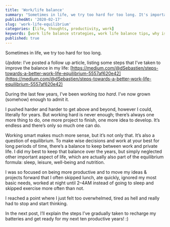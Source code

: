 ```yaml
---
title: 'Work/life balance'
summary: "Sometimes in life, we try too hard for too long. It's important to pay attention to our work life balance"
publishedAt: '2020-02-17'
slug: 'work-life-equilibrium'
categories: [life, thoughts, productivity, work]
keywords: [work life balance strategies, work life balance tips, why is work life balance important, healthy work life balance]
published: true
---
```


Sometimes in life, we try too hard for too long.

_Update_: I’ve posted a follow up article, listing some steps that I’ve taken to improve the balance in my life: [https://medium.com/@dSebastien/steps-towards-a-better-work-life-equilibrium-5557af620e42](https://medium.com/@dSebastien/steps-towards-a-better-work-life-equilibrium-5557af620e42)

During the last few years, I’ve been working _too hard_. I’ve now grown (somehow) enough to admit it.

I pushed harder and harder to get above and beyond, however I could, literally for years. But working hard is never enough; there’s always one more thing to do, one more project to finish, one more idea to develop. It’s endless and there’s only so much one can do.

Working smart makes much more sense, but it’s not only that. It’s also a question of equilibrium. To make wise decisions and work at your best for long periods of time, there’s a balance to keep between work and private life. I did my best to keep that balance over the years, but simply neglected other important aspect of life, which are actually also part of the equilibrium formula: sleep, leisure, well-being and nutrition.

I was so focused on being more productive and to move my ideas & projects forward that I often skipped lunch, ate quickly, ignored my most basic needs, worked at night until 2–4AM instead of going to sleep and skipped exercise more often than not.

I reached a point where I just felt too overwhelmed, tired as hell and really had to stop and start thinking.

In the next post, I’ll explain the steps I’ve gradually taken to recharge my batteries and get ready for my next ten productive years! :)

<BlogPostSignature />
